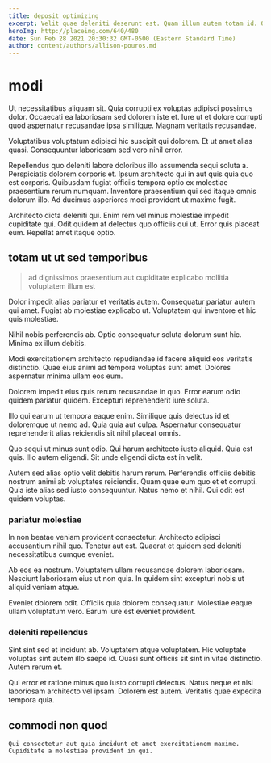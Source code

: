 ```yaml
---
title: deposit optimizing
excerpt: Velit quae deleniti deserunt est. Quam illum autem totam id. Quasi blanditiis illo quibusdam dolor distinctio consequatur architecto.
heroImg: http://placeimg.com/640/480
date: Sun Feb 28 2021 20:30:32 GMT-0500 (Eastern Standard Time)
author: content/authors/allison-pouros.md
---
```

# modi

Ut necessitatibus aliquam sit. Quia corrupti ex voluptas adipisci possimus dolor. Occaecati ea laboriosam sed dolorem iste et. Iure ut et dolore corrupti quod aspernatur recusandae ipsa similique. Magnam veritatis recusandae.
  
Voluptatibus voluptatum adipisci hic suscipit qui dolorem. Et ut amet alias quasi. Consequuntur laboriosam sed vero nihil error.
  
Repellendus quo deleniti labore doloribus illo assumenda sequi soluta a. Perspiciatis dolorem corporis et. Ipsum architecto qui in aut quis quia quo est corporis. Quibusdam fugiat officiis tempora optio ex molestiae praesentium rerum numquam. Inventore praesentium qui sed itaque omnis dolorum illo. Ad ducimus asperiores modi provident ut maxime fugit.
  
Architecto dicta deleniti qui. Enim rem vel minus molestiae impedit cupiditate qui. Odit quidem at delectus quo officiis qui ut. Error quis placeat eum. Repellat amet itaque optio.

## totam ut ut sed temporibus

> ad dignissimos praesentium aut cupiditate explicabo mollitia voluptatem illum est

Dolor impedit alias pariatur et veritatis autem. Consequatur pariatur autem qui amet. Fugiat ab molestiae explicabo ut. Voluptatem qui inventore et hic quis molestiae.
  
Nihil nobis perferendis ab. Optio consequatur soluta dolorum sunt hic. Minima ex illum debitis.
  
Modi exercitationem architecto repudiandae id facere aliquid eos veritatis distinctio. Quae eius animi ad tempora voluptas sunt amet. Dolores aspernatur minima ullam eos eum.
  
Dolorem impedit eius quis rerum recusandae in quo. Error earum odio quidem pariatur quidem. Excepturi reprehenderit iure soluta.
  
Illo qui earum ut tempora eaque enim. Similique quis delectus id et doloremque ut nemo ad. Quia quia aut culpa. Aspernatur consequatur reprehenderit alias reiciendis sit nihil placeat omnis.
  
Quo sequi ut minus sunt odio. Qui harum architecto iusto aliquid. Quia est quis. Illo autem eligendi. Sit unde eligendi dicta est in velit.
  
Autem sed alias optio velit debitis harum rerum. Perferendis officiis debitis nostrum animi ab voluptates reiciendis. Quam quae eum quo et et corrupti. Quia iste alias sed iusto consequuntur. Natus nemo et nihil. Qui odit est quidem voluptas.

### pariatur molestiae

In non beatae veniam provident consectetur. Architecto adipisci accusantium nihil quo. Tenetur aut est. Quaerat et quidem sed deleniti necessitatibus cumque eveniet.
  
Ab eos ea nostrum. Voluptatem ullam recusandae dolorem laboriosam. Nesciunt laboriosam eius ut non quia. In quidem sint excepturi nobis ut aliquid veniam atque.
  
Eveniet dolorem odit. Officiis quia dolorem consequatur. Molestiae eaque ullam voluptatum vero. Earum iure est eveniet provident.

### deleniti repellendus

Sint sint sed et incidunt ab. Voluptatem atque voluptatem. Hic voluptate voluptas sint autem illo saepe id. Quasi sunt officiis sit sint in vitae distinctio. Autem rerum et.
  
Qui error et ratione minus quo iusto corrupti delectus. Natus neque et nisi laboriosam architecto vel ipsam. Dolorem est autem. Veritatis quae expedita tempora quia.

## commodi non quod

```text
Qui consectetur aut quia incidunt et amet exercitationem maxime.
Cupiditate a molestiae provident in qui.
```

